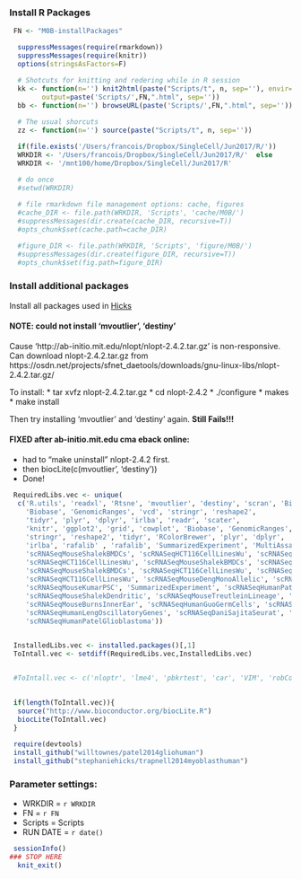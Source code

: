 ###   Install R Packages
 
<style type="text/css"> body, td { font-size: 14px; } code.r{ font-size: 12px; } pre { font-size: 12px } </style>

```r

 FN <- "M0B-installPackages"

  suppressMessages(require(rmarkdown))
  suppressMessages(require(knitr))
  options(stringsAsFactors=F) 

  # Shotcuts for knitting and redering while in R session
  kk <- function(n='') knit2html(paste("Scripts/t", n, sep=''), envir=globalenv(),
        output=paste('Scripts/',FN,".html", sep=''))
  bb <- function(n='') browseURL(paste('Scripts/',FN,".html", sep=''))

  # The usual shorcuts
  zz <- function(n='') source(paste("Scripts/t", n, sep=''))

  if(file.exists('/Users/francois/Dropbox/SingleCell/Jun2017/R/'))
  WRKDIR <- '/Users/francois/Dropbox/SingleCell/Jun2017/R/'  else
  WRKDIR <- '/mnt100/home/Dropbox/SingleCell/Jun2017/R'

  # do once
  #setwd(WRKDIR)

  # file rmarkdown file management options: cache, figures
  #cache_DIR <- file.path(WRKDIR, 'Scripts', 'cache/M0B/')
  #suppressMessages(dir.create(cache_DIR, recursive=T))
  #opts_chunk$set(cache.path=cache_DIR)

  #figure_DIR <- file.path(WRKDIR, 'Scripts', 'figure/M0B/')
  #suppressMessages(dir.create(figure_DIR, recursive=T))
  #opts_chunk$set(fig.path=figure_DIR)

```
<!-- ***************************************************** -->

### Install additional packages

Install all packages used in
[Hicks](https://github.com/stephaniehicks/scBatchPaper)

#### NOTE: could not install 'mvoutlier', 'destiny' 

Cause 'http://ab-initio.mit.edu/nlopt/nlopt-2.4.2.tar.gz' is non-responsive.
Can download nlopt-2.4.2.tar.gz from 
https://osdn.net/projects/sfnet_daetools/downloads/gnu-linux-libs/nlopt-2.4.2.tar.gz/

To install:
* tar xvfz nlopt-2.4.2.tar.gz
* cd nlopt-2.4.2
* ./configure
* makes
* make install

Then try installing  'mvoutlier' and 'destiny'  again.  **Still Fails!!!**

#### FIXED after ab-initio.mit.edu cma eback online:
* had to "make uninstall" nlopt-2.4.2 first.
* then biocLite(c(mvoutlier', 'destiny'))
* Done!

```r
 RequiredLibs.vec <- unique(
  c('R.utils', 'readxl', 'Rtsne', 'mvoutlier', 'destiny', 'scran', 'BiocParallel',
    'Biobase', 'GenomicRanges', 'vcd', 'stringr', 'reshape2',
    'tidyr', 'plyr', 'dplyr', 'irlba', 'readr', 'scater',
    'knitr', 'ggplot2', 'grid', 'cowplot', 'Biobase', 'GenomicRanges', 
    'stringr', 'reshape2', 'tidyr', 'RColorBrewer', 'plyr', 'dplyr', 
    'irlba', 'rafalib' , 'rafalib', 'SummarizedExperiment', 'MultiAssayExperiment', 
    'scRNASeqMouseShalekBMDCs', 'scRNASeqHCT116CellLinesWu', 'scRNASeqMouseShalekBMDCs', 
    'scRNASeqHCT116CellLinesWu', 'scRNASeqMouseShalekBMDCs', 'scRNASeqHCT116CellLinesWu', 
    'scRNASeqMouseShalekBMDCs', 'scRNASeqHCT116CellLinesWu', 'scRNASeqMouseShalekBMDCs', 
    'scRNASeqHCT116CellLinesWu', 'scRNASeqMouseDengMonoAllelic', 'scRNASeqMouseJaitinSpleen',
    'scRNASeqMouseKumarPSC', 'SummarizedExperiment', 'scRNASeqHumanPatelGlioblastoma', 
    'scRNASeqMouseShalekDendritic', 'scRNASeqMouseTreutleinLineage', 'scRNASeqHumanBosePrinting', 
    'scRNASeqMouseBurnsInnerEar', 'scRNASeqHumanGuoGermCells', 'scRNASeqMouseKowalczykAging', 
    'scRNASeqHumanLengOscillatoryGenes', 'scRNASeqDaniSajitaSeurat', 'scRNASeqMouseZeiselCortex', 
    'scRNASeqHumanPatelGlioblastoma'))


 InstalledLibs.vec <- installed.packages()[,1]
 ToIntall.vec <- setdiff(RequiredLibs.vec,InstalledLibs.vec)


 #ToIntall.vec <- c('nloptr', 'lme4', 'pbkrtest', 'car', 'VIM', 'robCompositions')
 

 if(length(ToIntall.vec)){
  source("http://www.bioconductor.org/biocLite.R")
  biocLite(ToIntall.vec)
 }

```

```r
 require(devtools)
 install_github("willtownes/patel2014gliohuman")
 install_github("stephaniehicks/trapnell2014myoblasthuman")

```

### Parameter settings:
  * WRKDIR = `r WRKDIR`
  * FN = `r FN`
  * Scripts = Scripts
  * RUN DATE = `r date()`

```r
 sessionInfo()
### STOP HERE
  knit_exit()
```


<!-- To run

nohup sudo Rscript -e "knitr::knit2html('M0B-installPackages.Rmd')" > M0B-installPackages.log  &

-->



